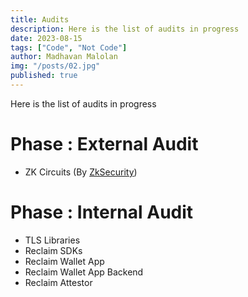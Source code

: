 ---
title: Audits
description: Here is the list of audits in progress
date: 2023-08-15
tags: ["Code", "Not Code"]
author: Madhavan Malolan
img: "/posts/02.jpg"
published: true
---

Here is the list of audits in progress

# Phase : External Audit

- ZK Circuits (By [ZkSecurity](https://www.zksecurity.xyz/))

# Phase : Internal Audit

- TLS Libraries
- Reclaim SDKs
- Reclaim Wallet App
- Reclaim Wallet App Backend
- Reclaim Attestor
